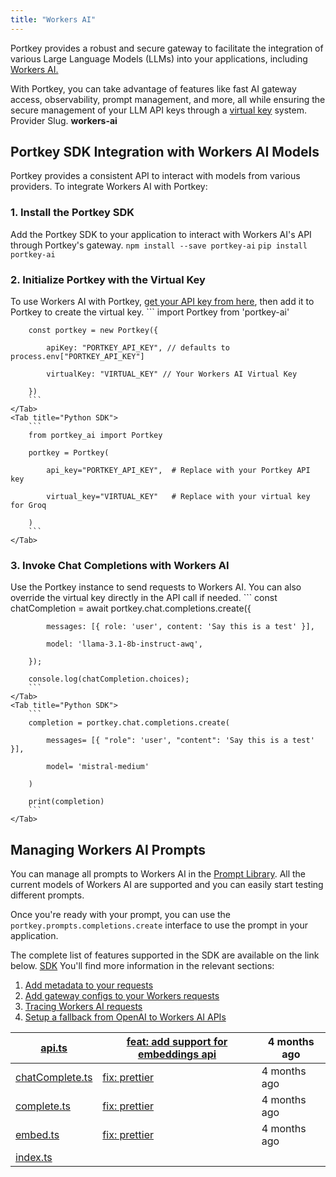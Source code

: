 ```yaml
---
title: "Workers AI"
---
```


Portkey provides a robust and secure gateway to facilitate the integration of various Large Language Models (LLMs) into your applications, including [Workers AI.](https://developers.cloudflare.com/workers-ai/)

With Portkey, you can take advantage of features like fast AI gateway access, observability, prompt management, and more, all while ensuring the secure management of your LLM API keys through a [virtual key](/docs/product/ai-gateway/virtual-keys) system.
<Note>
Provider Slug. **workers-ai**
</Note>
## Portkey SDK Integration with Workers AI Models

Portkey provides a consistent API to interact with models from various providers. To integrate Workers AI with Portkey:

### 1\. Install the Portkey SDK

Add the Portkey SDK to your application to interact with Workers AI's API through Portkey's gateway.
<Tabs>
    <Tab title="NodeJS">
        ```
        npm install --save portkey-ai
        ```
    </Tab>
    <Tab title="Python">
        ```
        pip install portkey-ai
        ```
    </Tab>

  </Tabs>



### 2\. Initialize Portkey with the Virtual Key

To use Workers AI with Portkey, [get your API key from here](https://console.groq.com/keys), then add it to Portkey to create the virtual key.
<Tabs>
    <Tab title="NodeJS SDK">
        ```
        import Portkey from 'portkey-ai'


        const portkey = new Portkey({

            apiKey: "PORTKEY_API_KEY", // defaults to process.env["PORTKEY_API_KEY"]

            virtualKey: "VIRTUAL_KEY" // Your Workers AI Virtual Key

        })
        ```
    </Tab>
    <Tab title="Python SDK">
        ```
        from portkey_ai import Portkey

        portkey = Portkey(

            api_key="PORTKEY_API_KEY",  # Replace with your Portkey API key

            virtual_key="VIRTUAL_KEY"   # Replace with your virtual key for Groq

        )
        ```
    </Tab>

  </Tabs>




### **3\. Invoke Chat Completions with** Workers AI

Use the Portkey instance to send requests to Workers AI. You can also override the virtual key directly in the API call if needed.
<Tabs>
    <Tab title="NodeJS SDK">
        ```
        const chatCompletion = await portkey.chat.completions.create({

            messages: [{ role: 'user', content: 'Say this is a test' }],

            model: 'llama-3.1-8b-instruct-awq',

        });

        console.log(chatCompletion.choices);
        ```
    </Tab>
    <Tab title="Python SDK">
        ```
        completion = portkey.chat.completions.create(

            messages= [{ "role": 'user', "content": 'Say this is a test' }],

            model= 'mistral-medium'

        )

        print(completion)
        ```
    </Tab>

  </Tabs>




## Managing Workers AI Prompts

You can manage all prompts to Workers AI in the [Prompt Library](/docs/product/prompt-library). All the current models of Workers AI are supported and you can easily start testing different prompts.

Once you're ready with your prompt, you can use the `portkey.prompts.completions.create` interface to use the prompt in your application.

The complete list of features supported in the SDK are available on the link below.
<Info>
[SDK](/docs/api-reference/portkey-sdk-client)
</Info>
You'll find more information in the relevant sections:

1. [Add metadata to your requests](/docs/product/observability/metadata)
2. [Add gateway configs to your Workers requests](/docs/product/ai-gateway/configs)
3. [Tracing Workers AI requests](/docs/product/observability/traces)
4. [Setup a fallback from OpenAI to Workers AI APIs](/docs/product/ai-gateway/fallbacks)

| [api.ts](https://github.com/Portkey-AI/gateway/blob/main/src/providers/workers-ai/api.ts)                   | [feat: add support for embeddings api](https://github.com/Portkey-AI/gateway/commit/26ff9105f4322b2b691c1f89c031128f50c1b8b7) | 4 months ago |
| ----------------------------------------------------------------------------------------------------------- | ----------------------------------------------------------------------------------------------------------------------------- | ------------ |
| [chatComplete.ts](https://github.com/Portkey-AI/gateway/blob/main/src/providers/workers-ai/chatComplete.ts) | [fix: prettier](https://github.com/Portkey-AI/gateway/commit/6aaa717954bd0b19cd820a6a2026a49011bb3230)                        | 4 months ago |
| [complete.ts](https://github.com/Portkey-AI/gateway/blob/main/src/providers/workers-ai/complete.ts)         | [fix: prettier](https://github.com/Portkey-AI/gateway/commit/6aaa717954bd0b19cd820a6a2026a49011bb3230)                        | 4 months ago |
| [embed.ts](https://github.com/Portkey-AI/gateway/blob/main/src/providers/workers-ai/embed.ts)               | [fix: prettier](https://github.com/Portkey-AI/gateway/commit/6aaa717954bd0b19cd820a6a2026a49011bb3230)                        | 4 months ago |
| [index.ts](https://github.com/Portkey-AI/gateway/blob/main/src/providers/workers-ai/index.ts)               |                                                                                                                               |              |
